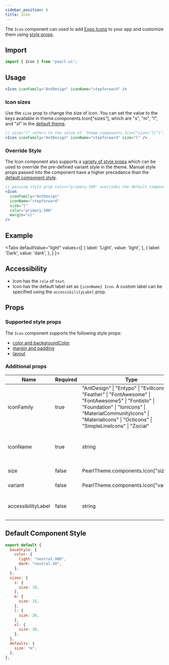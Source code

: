 ```yaml
---
sidebar_position: 6
title: Icon
---
```


The `Icon` component can used to add [Expo Icons](https://icons.expo.fyi/) to your app and customize them using [style props](../../getting-started/style-props).

## Import

```jsx
import { Icon } from "pearl-ui";
```

## Usage

```jsx
<Icon iconFamily="AntDesign" iconName="stepforward" />
```

### Icon sizes

Use the `size` prop to change the size of icon. You can set the value to the keys available in <t>theme.components.Icon["sizes"]</t>, which are <t>"s"</t>, <t>"m"</t>, <t>"l"</t>, and <t>"xl"</t> in the [default theme](#default-component-style).

```jsx
// size="l" refers to the value of `theme.components.Icon["sizes"]["l"]`
<Icon iconFamily="AntDesign" iconName="stepforward" size="l" />
```

### Override Style

The Icon component also supports a [variety of style props](#supported-style-props) which can be used to override the pre-defined variant style in the theme. Manual style props passed into the component have a higher precedance than the [default component style](#default-component-style).

```jsx
// passing style prop color="primary.500" overrides the default component style value of color="neutral.900"
<Icon
  iconFamily="AntDesign"
  iconName="stepforward"
  size="l"
  color="primary.500"
  margin="xl"
/>
```

## Example


<Tabs
  defaultValue="light"
  values={[
    { label: 'Light', value: 'light', },
    { label: 'Dark', value: 'dark', },
  ]
}>
<TabItem value="light">

<Snack snackId="@agrawal-rohit/icon-light" />

</TabItem>

<TabItem value="dark">

<Snack snackId="@agrawal-rohit/icon-dark" />

</TabItem>
</Tabs>

## Accessibility

- Icon has the `role` of `text`.
- Icon has the default label set as `{iconName} Icon`. A custom label can be specified using the `accessibilityLabel` prop.

## Props

### Supported style props

The `Icon` component supports the following style props:

- [color and backgroundColor](../../getting-started/style-props#color-and-background-color)
- [margin and padding](../../getting-started/style-props#margin-and-padding)
- [layout](../../getting-started/style-props#layout)

### Additional props

| Name               | Required | Type                                                                                                                                                                                                                                     | Default | Description                                              |
| ------------------ | -------- | ---------------------------------------------------------------------------------------------------------------------------------------------------------------------------------------------------------------------------------------- | ------- | -------------------------------------------------------- |
| iconFamily         | true     | <t> "AntDesign" \| "Entypo" \| "EvilIcons" \| "Feather" \| "FontAwesome" \| "FontAwesome5" \| "Fontisto" \| "Foundation" \| "Ionicons" \| "MaterialCommunityIcons" \| "MaterialIcons" \| "Octicons" \| "SimpleLineIcons" \| "Zocial"</t> |         | Icon family that contains the icon you want to use       |
| iconName           | true     | <t>string</t>                                                                                                                                                                                                                            |         | Name of the icon as given in it's respective icon family |
| size               | false    | <t>PearlTheme.components.Icon["sizes"]</t>                                                                                                                                                                                               | `"m"`   | The size of the icon                                     |
| variant            | false    | <t>PearlTheme.components.Icon["variants"]</t>                                                                                                                                                                                            |         | The variant of the icon                                  |
| accessibilityLabel | false    | <t>string</t>                                                                                                                                                                                                                            |         | The accessibility label of the icon                      |

## Default Component Style

```js
export default {
  baseStyle: {
    color: {
      light: "neutral.900",
      dark: "neutral.50",
    },
  },
  sizes: {
    s: {
      size: 10,
    },
    m: {
      size: 15,
    },
    l: {
      size: 20,
    },
    xl: {
      size: 30,
    },
  },
  defaults: {
    size: "m",
  },
};
```
